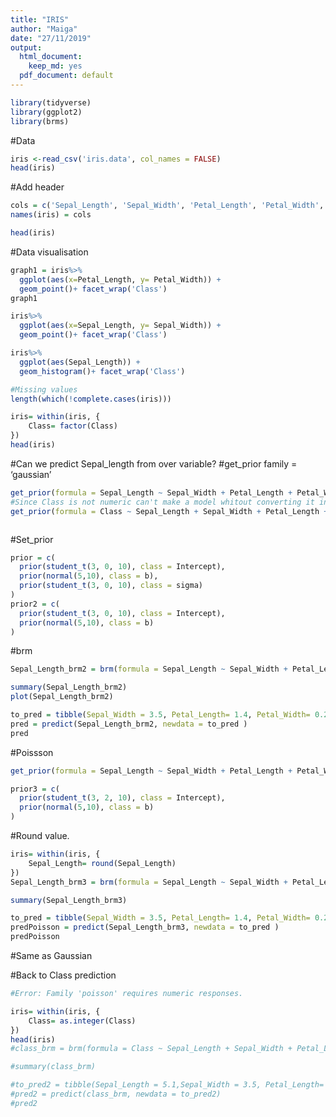 ```yaml
---
title: "IRIS"
author: "Maiga"
date: "27/11/2019"
output:
  html_document:
    keep_md: yes
  pdf_document: default
---
```

```r
library(tidyverse)
library(ggplot2)
library(brms)

```

#Data
```r
iris <-read_csv('iris.data', col_names = FALSE)
head(iris)
```
#Add header
```r
cols = c('Sepal_Length', 'Sepal_Width', 'Petal_Length', 'Petal_Width', 'Class')
names(iris) = cols

head(iris)
```


#Data visualisation
```r
graph1 = iris%>%
  ggplot(aes(x=Petal_Length, y= Petal_Width)) + 
  geom_point()+ facet_wrap('Class')
graph1

iris%>%
  ggplot(aes(x=Sepal_Length, y= Sepal_Width)) + 
  geom_point()+ facet_wrap('Class')

iris%>%
  ggplot(aes(Sepal_Length)) + 
  geom_histogram()+ facet_wrap('Class')

#Missing values
length(which(!complete.cases(iris)))

```
```r
iris= within(iris, {
    Class= factor(Class)
})
head(iris)
```

#Can we predict Sepal_length from over variable?
#get_prior
  family = 'gaussian'
```r

get_prior(formula = Sepal_Length ~ Sepal_Width + Petal_Length + Petal_Width,  data = iris)
#Since Class is not numeric can't make a model whitout converting it in to num.
get_prior(formula = Class ~ Sepal_Length + Sepal_Width + Petal_Length + Petal_Width,  data = iris, family = 'poisson')



```

#Set_prior
```r
prior = c(
  prior(student_t(3, 0, 10), class = Intercept),
  prior(normal(5,10), class = b),
  prior(student_t(3, 0, 10), class = sigma)
)
prior2 = c(
  prior(student_t(3, 0, 10), class = Intercept),
  prior(normal(5,10), class = b)
)
```

#brm
```r
Sepal_Length_brm2 = brm(formula = Sepal_Length ~ Sepal_Width + Petal_Length + Petal_Width,  data = iris, prior = prior2)

```
```r
summary(Sepal_Length_brm2)
plot(Sepal_Length_brm2)

```

```r
to_pred = tibble(Sepal_Width = 3.5, Petal_Length= 1.4, Petal_Width= 0.2)
pred = predict(Sepal_Length_brm2, newdata = to_pred )
pred
```

#Poissson
```r
get_prior(formula = Sepal_Length ~ Sepal_Width + Petal_Length + Petal_Width,  data = iris, family = 'poisson')
```

```r
prior3 = c(
  prior(student_t(3, 2, 10), class = Intercept),
  prior(normal(5,10), class = b)
)
```

#Round value.
```r

iris= within(iris, {
    Sepal_Length= round(Sepal_Length)
})
Sepal_Length_brm3 = brm(formula = Sepal_Length ~ Sepal_Width + Petal_Length + Petal_Width,  data = iris, prior = prior3, family ='poisson' )
```

```r
summary(Sepal_Length_brm3)
```

```r
to_pred = tibble(Sepal_Width = 3.5, Petal_Length= 1.4, Petal_Width= 0.2)
predPoisson = predict(Sepal_Length_brm3, newdata = to_pred )
predPoisson
```
#Same as Gaussian

#Back to Class prediction
```r
#Error: Family 'poisson' requires numeric responses.

iris= within(iris, {
    Class= as.integer(Class)
})
head(iris)
#class_brm = brm(formula = Class ~ Sepal_Length + Sepal_Width + Petal_Length + Petal_Width,  data = iris, prior = prior2, family = 'poisson')


```
```r
#summary(class_brm)
```
```r
#to_pred2 = tibble(Sepal_Length = 5.1,Sepal_Width = 3.5, Petal_Length= 1.4, Petal_Width= 0.2)
#pred2 = predict(class_brm, newdata = to_pred2)
#pred2

```

